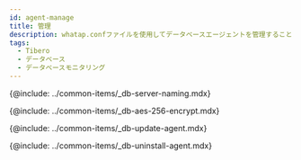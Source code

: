 ```yaml
---
id: agent-manage
title: 管理
description: whatap.confファイルを使用してデータベースエージェントを管理することができます。
tags:
  - Tibero
  - データベース
  - データベースモニタリング
---
```


<!-- Postgresql, Oracle 지원 프로세스 모니터링 -->

<!-- {@include: ../common-items/_db-agent-xos-process-monitoring.mdx}-->

<!-- 서버 이름을 임의로 부여해 관리하기 -->

{@include: ../common-items/_db-server-naming.mdx}  

<!-- AES 256 암호화 적용 -->

{@include: ../common-items/_db-aes-256-encrypt.mdx} 

<!-- 에이전트 업데이트-->

{@include: ../common-items/_db-update-agent.mdx}

<!-- 에이전트 삭제 -->

{@include: ../common-items/_db-uninstall-agent.mdx}  
